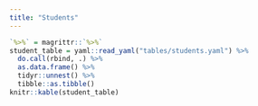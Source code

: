 ```yaml
---
title: "Students"
---
```


```r
`%>%` = magrittr::`%>%`
student_table = yaml::read_yaml("tables/students.yaml") %>% 
  do.call(rbind, .) %>% 
  as.data.frame() %>% 
  tidyr::unnest() %>%
  tibble::as.tibble()
knitr::kable(student_table)
```
